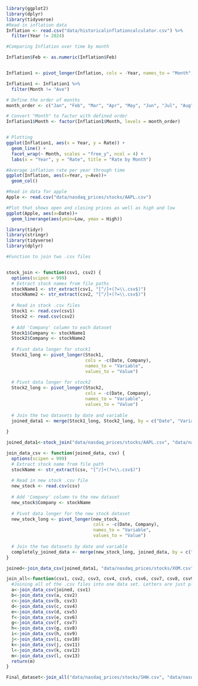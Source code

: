 ```r
library(ggplot2)
library(dplyr)
library(tidyverse)
#Read in inflation data 
Inflation <- read.csv("data/historicalinflationcalculator.csv") %>% 
  filter(Year != 2024)
```


```r
#Comparing Inflation over time by month

Inflation$Feb <- as.numeric(Inflation$Feb)


Inflation1 <- pivot_longer(Inflation, cols = -Year, names_to = "Month", values_to = "Rate")

Inflation1 <- Inflation1 %>% 
  filter(Month != "Ave")

# Define the order of months
month_order <- c("Jan", "Feb", "Mar", "Apr", "May", "Jun", "Jul", "Aug", "Sep", "Oct", "Nov", "Dec")

# Convert "Month" to factor with defined order
Inflation1$Month <- factor(Inflation1$Month, levels = month_order)


# Plotting
ggplot(Inflation1, aes(x = Year, y = Rate)) +
  geom_line() +
  facet_wrap(~ Month, scales = "free_y", ncol = 4) +
  labs(x = "Year", y = "Rate", title = "Rate by Month")
```

```r
#Average inflation rate per year through time 
ggplot(Inflation, aes(x=Year, y=Ave))+
  geom_col()
```

```r
#Read in data for apple
Apple <- read.csv("data/nasdaq_prices/stocks/AAPL.csv")

#Plot that shows open and closing prices as well as high and low
ggplot(Apple, aes(x=Date))+
  geom_linerange(aes(ymin=Low, ymax = High))
```



```r
library(tidyr)
library(stringr)
library(tidyverse)
library(dplyr)
```


```r
#Function to join two .csv files


stock_join <- function(csv1, csv2) {
  options(scipen = 999)
  # Extract stock names from file paths
  stockName1 <- str_extract(csv1, "[^/]+(?=\\.csv$)")
  stockName2 <- str_extract(csv2, "[^/]+(?=\\.csv$)")
  
  # Read in stock .csv files
  Stock1 <- read.csv(csv1)
  Stock2 <- read.csv(csv2)
  
  # Add 'Company' column to each dataset
  Stock1$Company <- stockName1
  Stock2$Company <- stockName2
  
  # Pivot data longer for stock1
  Stock1_long <- pivot_longer(Stock1, 
                              cols = -c(Date, Company),  
                              names_to = "Variable", 
                              values_to = "Value")
  
  # Pivot data longer for stock2
  Stock2_long <- pivot_longer(Stock2, 
                              cols = -c(Date, Company),  
                              names_to = "Variable", 
                              values_to = "Value")
  
  # Join the two datasets by date and variable
  joined_data1 <- merge(Stock1_long, Stock2_long, by = c("Date", "Variable"), suffixes = c(paste0("_", stockName1), paste0("_", stockName2)))
  
}

```

```r
joined_data1<-stock_join("data/nasdaq_prices/stocks/AAPL.csv", "data/nasdaq_prices/stocks/MSFT.csv")
```

```r
join_data_csv <- function(joined_data, csv) {
  options(scipen = 999)
  # Extract stock name from file path
  stockName <- str_extract(csv, "[^/]+(?=\\.csv$)")
  
  # Read in new stock .csv file
  new_stock <- read.csv(csv)
  
  # Add 'Company' column to the new dataset
  new_stock$Company <- stockName
  
  # Pivot data longer for the new stock dataset
  new_stock_long <- pivot_longer(new_stock, 
                                 cols = -c(Date, Company),  
                                 names_to = "Variable", 
                                 values_to = "Value")
  
  # Join the two datasets by date and variable
  completely_joined_data <- merge(new_stock_long, joined_data, by = c("Date", "Variable"), suffixes = c(paste0("_", stockName), ""))
}

```

```r
joined<-join_data_csv(joined_data1, "data/nasdaq_prices/stocks/XOM.csv")
```

```r
join_all<-function(csv1, csv2, csv3, csv4, csv5, csv6, csv7, csv8, csv9, csv10, csv11, csv12, csv13){
  #Joining all of the .csv files into one data set. Letters are just placeholders
  a<-join_data_csv(joined, csv1)
  b<-join_data_csv(a, csv2)
  c<-join_data_csv(b, csv3)  
  d<-join_data_csv(c, csv4)
  e<-join_data_csv(d, csv5)
  f<-join_data_csv(e, csv6)
  g<-join_data_csv(f, csv7)  
  h<-join_data_csv(g, csv8)
  i<-join_data_csv(h, csv9)
  j<-join_data_csv(i, csv10)
  k<-join_data_csv(j, csv11)  
  l<-join_data_csv(k, csv12)
  m<-join_data_csv(l, csv13)
  return(m)
}
```

```r
Final_dataset<-join_all("data/nasdaq_prices/stocks/SHW.csv", "data/nasdaq_prices/stocks/UPS.csv", "data/nasdaq_prices/stocks/AEP.csv", "data/nasdaq_prices/stocks/UNH.csv", "data/nasdaq_prices/stocks/JPM.csv", "data/nasdaq_prices/stocks/AMZN.csv", "data/nasdaq_prices/stocks/MCD.csv", "data/nasdaq_prices/stocks/KO.csv", "data/nasdaq_prices/stocks/PG.csv", "data/nasdaq_prices/stocks/FB.csv", "data/nasdaq_prices/stocks/GOOG.csv", "data/nasdaq_prices/stocks/AMT.csv", "data/nasdaq_prices/stocks/SPG.csv")
```



